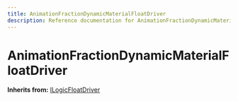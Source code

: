 ```yaml
---
title: AnimationFractionDynamicMaterialFloatDriver
description: Reference documentation for AnimationFractionDynamicMaterialFloatDriver meta class
---
```



# AnimationFractionDynamicMaterialFloatDriver

**Inherits from:** [ILogicFloatDriver](/classes/ilogicfloatdriver)

<ClassDetails file="/db/classes/AnimationFractionDynamicMaterialFloatDriver.da74e53e1a7c.json" />
